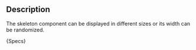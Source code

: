 
## Description
The skeleton component can be displayed in different sizes or its width can be randomized.

<Description>{Specs}</Description>
